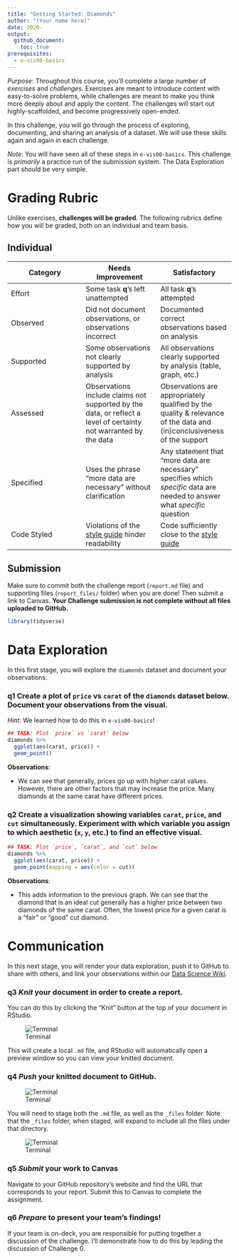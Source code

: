 ```yaml
---
title: "Getting Started: Diamonds"
author: "(Your name here)"
date: 2020-
output:
  github_document:
    toc: true
prerequisites:
  - e-vis00-basics
---
```


*Purpose*: Throughout this course, you'll complete a large number of
*exercises* and *challenges*. Exercises are meant to introduce content
with easy-to-solve problems, while challenges are meant to make you
think more deeply about and apply the content. The challenges will start
out highly-scaffolded, and become progressively open-ended.

In this challenge, you will go through the process of exploring,
documenting, and sharing an analysis of a dataset. We will use these
skills again and again in each challenge.

*Note*: You will have seen all of these steps in `e-vis00-basics`. This
challenge is *primarily* a practice run of the submission system. The
Data Exploration part should be very simple.

<!-- include-rubric -->

# Grading Rubric

<!-- -------------------------------------------------- -->

Unlike exercises, **challenges will be graded**. The following rubrics
define how you will be graded, both on an individual and team basis.

## Individual

<!-- ------------------------- -->

| Category | Needs Improvement | Satisfactory |
|----|----|----|
| Effort | Some task **q**'s left unattempted | All task **q**'s attempted |
| Observed | Did not document observations, or observations incorrect | Documented correct observations based on analysis |
| Supported | Some observations not clearly supported by analysis | All observations clearly supported by analysis (table, graph, etc.) |
| Assessed | Observations include claims not supported by the data, or reflect a level of certainty not warranted by the data | Observations are appropriately qualified by the quality & relevance of the data and (in)conclusiveness of the support |
| Specified | Uses the phrase "more data are necessary" without clarification | Any statement that "more data are necessary" specifies which *specific* data are needed to answer what *specific* question |
| Code Styled | Violations of the [style guide](https://style.tidyverse.org/) hinder readability | Code sufficiently close to the [style guide](https://style.tidyverse.org/) |

## Submission

<!-- ------------------------- -->

Make sure to commit both the challenge report (`report.md` file) and
supporting files (`report_files/` folder) when you are done! Then submit
a link to Canvas. **Your Challenge submission is not complete without
all files uploaded to GitHub.**

```r
library(tidyverse)
```

# Data Exploration

<!-- -------------------------------------------------- -->

In this first stage, you will explore the `diamonds` dataset and
document your observations.

### **q1** Create a plot of `price` vs `carat` of the `diamonds` dataset below. Document your observations from the visual.

*Hint*: We learned how to do this in `e-vis00-basics`!

```r
## TASK: Plot `price` vs `carat` below
diamonds %>% 
  ggplot(aes(carat, price)) + 
  geom_point()
```

**Observations**:

-   We can see that generally, prices go up with higher carat values.
    However, there are other factors that may increase the price. Many
    diamonds at the same carat have different prices.

### **q2** Create a visualization showing variables `carat`, `price`, and `cut` simultaneously. Experiment with which variable you assign to which aesthetic (`x`, `y`, etc.) to find an effective visual.

```r
## TASK: Plot `price`, `carat`, and `cut` below
diamonds %>% 
  ggplot(aes(carat, price)) + 
  geom_point(mapping = aes(color = cut))
```

**Observations**:

-   This adds information to the previous graph. We can see that the
    diamond that is an ideal cut generally has a higher price between
    two diamonds of the same carat. Often, the lowest price for a given
    carat is a "fair" or "good" cut diamond.

# Communication

<!-- -------------------------------------------------- -->

In this next stage, you will render your data exploration, push it to
GitHub to share with others, and link your observations within our [Data
Science
Wiki](https://olin-data-science.fandom.com/wiki/Olin_Data_Science_Wiki).

### **q3** *Knit* your document in order to create a report.

You can do this by clicking the "Knit" button at the top of your
document in RStudio.

![Terminal](./images/c00-knit.png)

This will create a local `.md` file, and RStudio will automatically open
a preview window so you can view your knitted document.

### **q4** *Push* your knitted document to GitHub.

![Terminal](./images/c00-unstaged.png)

You will need to stage both the `.md` file, as well as the `_files`
folder. Note that the `_files` folder, when staged, will expand to
include all the files under that directory.

![Terminal](./images/c00-staged.png)

### **q5** *Submit* your work to Canvas

Navigate to your GitHub repository's website and find the URL that
corresponds to your report. Submit this to Canvas to complete the
assignment.

### **q6** *Prepare* to present your team's findings!

If your team is on-deck, you are responsible for putting together a
discussion of the challenge. I'll demonstrate how to do this by leading
the discussion of Challenge 0.
